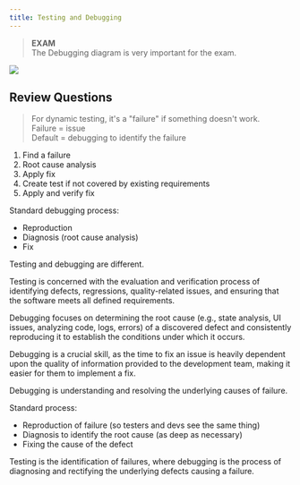 ```yaml
---
title: Testing and Debugging
---
```



> **EXAM**  
> The Debugging diagram is very important for the exam.  

![](/src//assets//images/testing-debugging.png)

## Review Questions

> For dynamic testing, it's a "failure" if something doesn't work.  
> Failure = issue  
> Default = debugging to identify the failure

1. Find a failure
2. Root cause analysis
3. Apply fix
4. Create test if not covered by existing requirements
5. Apply and verify fix

Standard debugging process:

* Reproduction
* Diagnosis (root cause analysis)
* Fix

Testing and debugging are different.

Testing is concerned with the evaluation and verification process of identifying defects, regressions, quality-related issues, and ensuring that the software meets all defined requirements.

Debugging focuses on determining the root cause (e.g., state analysis, UI issues, analyzing code, logs, errors) of a discovered defect and consistently reproducing it to establish the conditions under which it occurs.

Debugging is a crucial skill, as the time to fix an issue is heavily dependent upon the quality of information provided to the development team, making it easier for them to implement a fix.

Debugging is understanding and resolving the underlying causes of failure.

Standard process:

* Reproduction of failure (so testers and devs see the same thing)
* Diagnosis to identify the root cause (as deep as necessary)
* Fixing the cause of the defect

<FAQList title="FAQs">
  <FAQ title="What's the difference between testing and debugging?">
    Testing is the identification of failures, where debugging is the process of diagnosing and rectifying the underlying defects causing a failure.
  </FAQ>
</FAQList>